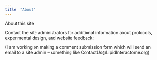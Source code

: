 ```yaml
---
title: "About"
---
```


About this site

Contact the site administrators for additional information about protocols, experimental design, and website feedback:

(I am working on making a comment submission form which will send an email to a site admin -- something like ContactUs\@LipidInteractome.org)